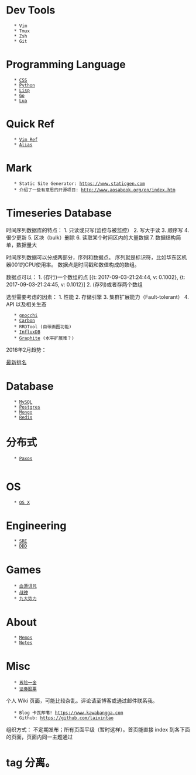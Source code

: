 = Dev Tools =
    * Vim
    * Tmux
    * Zsh
    * Git

= Programming Language =
    * [[CSS]]
    * [[Python]]
    * [[Lisp]]
    * [[Go]]
    * [[Lua]]

= Quick Ref =
    * [[Vim Ref]]
    * [[Alias]]

= Mark =
    * Static Site Generator: https://www.staticgen.com
    * 介绍了一些有意思的开源项目: http://www.aosabook.org/en/index.htm

= Timeseries Database =

时间序列数据库的特点：
1. 只读或只写(监控与被监控）
2. 写大于读
3. 顺序写
4. 很少更新
5. 区块（bulk）删除
6. 读取某个时间区内的大量数据
7. 数据结构简单，数据量大

时间序列数据可以分成两部分，序列和数据点。 序列就是标识符，比如华东区机器001的CPU使用率。 数据点是时间戳和数值构成的数组。

数据点可以：
1. (存行)一个数组的点 [{t: 2017-09-03-21:24:44, v: 0.1002}, {t: 2017-09-03-21:24:45, v: 0.1012}]
2. (存列)或者存两个数组

选型需要考虑的因素：
1. 性能
2. 存储引擎
3. 集群扩展能力（Fault-tolerant）
4. API 以及相关生态

    * [[https://github.com/gnocchixyz/gnocchi|gnocchi]]
    * [[https://github.com/graphite-project/carbon|Carbon]]
    * RRDTool (自带画图功能)
    * [[InfluxDB]]
    * [[Graphite]] (水平扩展难？)

2016年2月趋势：
{{http://liubin.org/images/2016/02/tsdb-series/tsdb-ranking.png}}

[[https://db-engines.com/en/ranking/time+series+dbms|最新排名]]
= Database =
    * [[MySQL]]
    * [[Postgres]]
    * [[Mongo]]
    * [[Redis]]

= 分布式 =
    * [[Paxos]]
   
= OS =
    * [[OS X]]

= Engineering =
    * [[SRE]]
    * [[DDD]]
 
= Games =
    * [[血源诅咒]]
    * [[战神]]
    * [[九大势力]]

= About =
    * [[Memos]]
    * [[Notes]]
= Misc =
    * [[五险一金]]
    * [[证券股票]]

个人 Wiki 页面，可能比较杂乱。评论请至博客或通过邮件联系我。
    * Blog 卡瓦邦噶! https://www.kawabangga.com
    * Github: https://github.com/laixintao

组织方式：
不定期发布；所有页面平级（暂时这样）。首页能直接 index 到各下面的页面，页面内同一主题通过 <h1> tag 分离。

